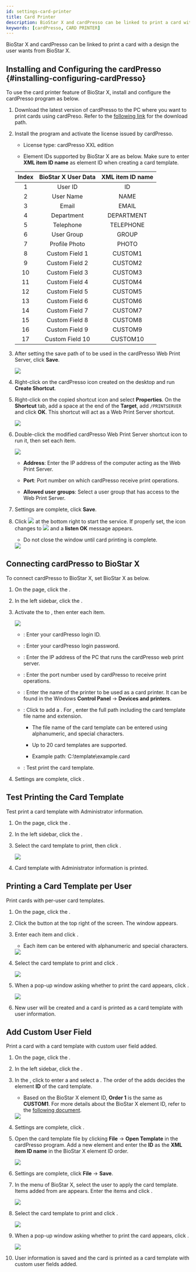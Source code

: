 ```yaml
---
id: settings-card-printer
title: Card Printer
description: BioStar X and cardPresso can be linked to print a card with a design the user wants from BioStar X.
keywords: [cardPresso, CARD PRINTER]
---
```


BioStar X and cardPresso can be linked to print a card with a design the user wants from BioStar X.

## Installing and Configuring the cardPresso {#installing-configuring-cardPresso}

To use the card printer feature of BioStar X, install and configure the cardPresso program as below.

1. Download the latest version of cardPresso to the PC where you want to print cards using cardPreso. Refer to the [following link](https://www.cardpresso.com/downloads-cp) for the download path.

1. Install the program and activate the license issued by cardPresso.

    * License type: cardPresso XXL edition

    * Element IDs supported by BioStar X are as below. Make sure to enter **XML item ID name** as element ID when creating a card template.

    <div className='overflow-x'>

    | Index | BioStar X User Data | XML item ID name |
    | :--: | :--: | :--: |
    | 1 | User ID | ID |
    | 2 | User Name | NAME |
    | 3 | Email | EMAIL |
    | 4 | Department | DEPARTMENT |
    | 5 | Telephone | TELEPHONE |
    | 6 | User Group | GROUP |
    | 7 | Profile Photo | PHOTO |
    | 8 | Custom Field 1 | CUSTOM1 |
    | 9 | Custom Field 2 | CUSTOM2 |
    | 10 | Custom Field 3 | CUSTOM3 |
    | 11 | Custom Field 4 | CUSTOM4 |
    | 12 | Custom Field 5 | CUSTOM5 |
    | 13 | Custom Field 6 | CUSTOM6 |
    | 14 | Custom Field 7 | CUSTOM7 |
    | 15 | Custom Field 8 | CUSTOM8 |
    | 16 | Custom Field 9 | CUSTOM9 |
    | 17 | Custom Field 10 | CUSTOM10 |

    </div>

1. After setting the save path of <Cmd sid="common.cardPrinter.cardTemplate" product='2' /> to be used in the cardPresso Web Print Server, click **Save**.

    <Image src='/img/biostarx-settings-card-printer-installation.png' />

1. Right-click on the cardPresso icon created on the desktop and run **Create Shortcut**.

1. Right-click on the copied shortcut icon and select **Properties**. On the **Shortcut** tab, add a space at the end of the **Target**, add `/PRINTSERVER` and click **OK**. This shortcut will act as a Web Print Server shortcut.

    <Image src='/img/biostarx-settings-card-printer-installation1.png' />

1. Double-click the modified cardPresso Web Print Server shortcut icon to run it, then set each item.

    <Image src='/img/biostarx-settings-card-printer-installation2.png' />

    * **Address**: Enter the IP address of the computer acting as the Web Print Server.

    * **Port**: Port number on which cardPresso receive print operations.

    * **Allowed user groups**: Select a user group that has access to the Web Print Server.

1. Settings are complete, click **Save**.

1. Click <Image src='/img/common/ico-card-printer-play.png' ico alone /> at the bottom right to start the service. If properly set, the icon changes to <Image src='/img/common/ico-card-printer-stop.png' ico alone /> and a **listen OK** message appears.

    * Do not close the window until card printing is complete.

    <Image src='/img/biostarx-settings-card-printer-installation3.png' />

## Connecting cardPresso to BioStar X

To connect cardPresso to BioStar X, set BioStar X as below.

1. On the <Cmd sid='shell.header.launcher' /> page, click the <Cmd sid='shell.header.setting' />.

1. In the left sidebar, click the <Cmd sid="common.cardPrinter" product='2' />.

1. Activate the <Cmd sid="common.cardPrinter.cardpressoSetting" product='2' /> to <Cmd sid="common.use" product='2' />, then enter each item.

    <Image src='/img/biostarx-settings-card-printer.png' className='none' />

    * <Cmd sid="common.cardPrinter.id" product='2' />: Enter your cardPresso login ID.

    * <Cmd sid="common.cardPrinter.password" product='2' />: Enter your cardPresso login password.

    * <Cmd sid="common.cardPrinter.ipAddress" product='2' />: Enter the IP address of the PC that runs the cardPresso web print server.

    * <Cmd sid="common.cardPrinter.ipAddressPort" product='2' />: Enter the port number used by cardPresso to receive print operations.

    * <Cmd sid="common.cardPrinter.printerName" product='2' />: Enter the name of the printer to be used as a card printer. It can be found in the Windows **Control Panel** → **Devices and printers**.

    * <Cmd sid="common.cardPrinter.cardTemplate" product='2' />: Click <Cmd sid="button.plusAdd" product='2' /> to add a <Cmd sid="common.cardPrinter.cardTemplate" product='2' />. For <Cmd sid="setting.server.card_template.configure.th.name" product='2' />, enter the full path including the card template file name and extension.

        * The file name of the card template can be entered using alphanumeric, and special characters.

        * Up to 20 card templates are supported.

        * Example path: C:\template\example.card

    * <Cmd sid="common.cardPrinter.printTestLabel" product='2' />: Test print the card template.

1. Settings are complete, click <Cmd sid="button.apply" product='2' />.

## Test Printing the Card Template

Test print a card template with Administrator information.

1. On the <Cmd sid='shell.header.launcher' /> page, click the <Cmd sid='shell.header.setting' />.

1. In the left sidebar, click the <Cmd sid="common.cardPrinter" product='2' />.

1. Select the card template to print, then click <Cmd sid="common.cardPrinter.testPrint" product='2' />.

    <Image src='/img/biostarx-settings-card-printer1.png' className='none' />

1. Card template with Administrator information is printed.

## Printing a Card Template per User

Print cards with per-user card templates.

1. On the <Cmd sid='shell.header.launcher' /> page, click the <Cmd sid='shell.header.user' />.

1. Click the <Cmd sid='team.user.dialog.newUser' /> button at the top right of the screen. The <Cmd sid='team.user.dialog.newUser' /> window appears.

1. Enter each item and click <Cmd sid="button.printCard" product='2' />.

    * Each item can be entered with alphanumeric and special characters.

    <Image src='/img/biostarx-settings-card-printer-user.png' />

1. Select the card template to print and click <Cmd sid="common.cardPrinter.print" product='2' />.

    <Image src='/img/biostarx-settings-card-printer-user1.png' className='none' />

1. When a pop-up window asking whether to print the card appears, click <Cmd sid="common.cardPrinter.ok" product='2' />.

    <Image src='/img/biostarx-settings-card-printer-user2.png' className='none' />

1. New user will be created and a card is printed as a card template with user information.

## Add Custom User Field

Print a card with a card template with custom user field added.

1. On the <Cmd sid='shell.header.launcher' /> page, click the <Cmd sid='shell.header.setting' />.

1. In the left sidebar, click the <Cmd sid="common.server" product='2' />.

1. In the <Cmd sid="setting.server.custom_field.title" product='2' />, click <Cmd sid="button.plusAdd" product='2' /> to enter a <Cmd sid="setting.server.custom_field.configure.th.name" product='2' /> and select a <Cmd sid="setting.server.custom_field.configure.th.type" product='2' />. The order of the <Cmd sid="setting.server.custom_field.title" product='2' /> adds decides the element **ID** of the card template.

    * Based on the BioStar X element ID, **Order 1** is the same as **CUSTOM1**. For more details about the BioStar X element ID, refer to the [following document](#installing-configuring-cardPresso).

    <Image src='/img/biostarx-settings-card-printer-custom-user.png' />

1. Settings are complete, click <Cmd sid="button.apply" product='2' />.

1. Open the card template file by clicking **File** → **Open Template** in the cardPresso program. Add a new element and enter the **ID** as the **XML item ID name** in the BioStar X element ID order.

    <Image src='/img/biostarx-settings-card-printer-template.png' />

1. Settings are complete, click **File** → **Save**.

1. In the <Cmd sid='shell.header.user' /> menu of BioStar X, select the user to apply the card template. Items added from <Cmd sid="setting.server.custom_field.title" product='2' /> are appears. Enter the items and click <Cmd sid="button.printCard" product='2' />.

    <Image src='/img/biostarx-settings-card-printer-custom-user1.png' />

1. Select the card template to print and click <Cmd sid="common.cardPrinter.print" product='2' />.

    <Image src='/img/biostarx-settings-card-printer-user1.png' className='none' />

1. When a pop-up window asking whether to print the card appears, click <Cmd sid="common.cardPrinter.ok" product='2' />.

    <Image src='/img/biostarx-settings-card-printer-user2.png' className='none' />

1. User information is saved and the card is printed as a card template with custom user fields added.